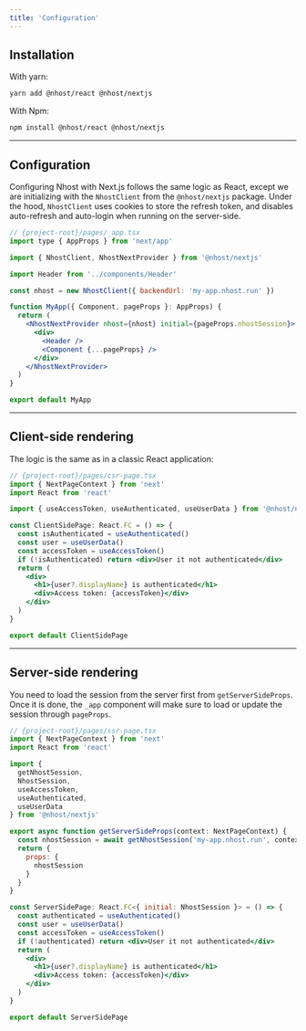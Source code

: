 ```yaml
---
title: 'Configuration'
---
```


## Installation

With yarn:

```sh
yarn add @nhost/react @nhost/nextjs
```

With Npm:

```sh
npm install @nhost/react @nhost/nextjs
```

---

## Configuration

Configuring Nhost with Next.js follows the same logic as React, except we are initializing with the `NhostClient` from the `@nhost/nextjs` package.
Under the hood, `NhostClient` uses cookies to store the refresh token, and disables auto-refresh and auto-login when running on the server-side.

```jsx
// {project-root}/pages/_app.tsx
import type { AppProps } from 'next/app'

import { NhostClient, NhostNextProvider } from '@nhost/nextjs'

import Header from '../components/Header'

const nhost = new NhostClient({ backendUrl: 'my-app.nhost.run' })

function MyApp({ Component, pageProps }: AppProps) {
  return (
    <NhostNextProvider nhost={nhost} initial={pageProps.nhostSession}>
      <div>
        <Header />
        <Component {...pageProps} />
      </div>
    </NhostNextProvider>
  )
}

export default MyApp
```

---

## Client-side rendering

The logic is the same as in a classic React application:

```jsx
// {project-root}/pages/csr-page.tsx
import { NextPageContext } from 'next'
import React from 'react'

import { useAccessToken, useAuthenticated, useUserData } from '@nhost/nextjs'

const ClientSidePage: React.FC = () => {
  const isAuthenticated = useAuthenticated()
  const user = useUserData()
  const accessToken = useAccessToken()
  if (!isAuthenticated) return <div>User it not authenticated</div>
  return (
    <div>
      <h1>{user?.displayName} is authenticated</h1>
      <div>Access token: {accessToken}</div>
    </div>
  )
}

export default ClientSidePage
```

---

## Server-side rendering

You need to load the session from the server first from `getServerSideProps`. Once it is done, the `_app` component will make sure to load or update the session through `pageProps`.

```jsx
// {project-root}/pages/ssr-page.tsx
import { NextPageContext } from 'next'
import React from 'react'

import {
  getNhostSession,
  NhostSession,
  useAccessToken,
  useAuthenticated,
  useUserData
} from '@nhost/nextjs'

export async function getServerSideProps(context: NextPageContext) {
  const nhostSession = await getNhostSession('my-app.nhost.run', context)
  return {
    props: {
      nhostSession
    }
  }
}

const ServerSidePage: React.FC<{ initial: NhostSession }> = () => {
  const authenticated = useAuthenticated()
  const user = useUserData()
  const accessToken = useAccessToken()
  if (!authenticated) return <div>User it not authenticated</div>
  return (
    <div>
      <h1>{user?.displayName} is authenticated</h1>
      <div>Access token: {accessToken}</div>
    </div>
  )
}

export default ServerSidePage
```
